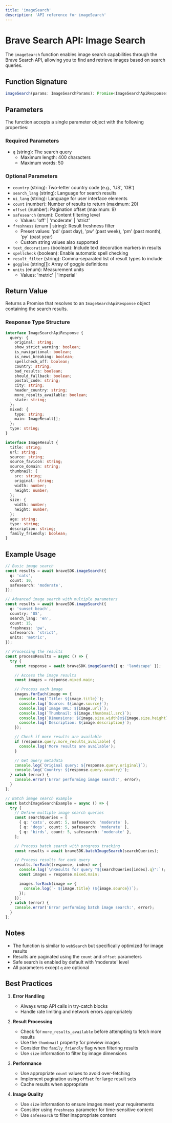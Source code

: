 ```yaml
---
title: 'imageSearch'
description: 'API reference for imageSearch'
---
```


# Brave Search API: Image Search

The `imageSearch` function enables image search capabilities through the Brave Search API, allowing you to find and retrieve images based on search queries.

## Function Signature

```typescript
imageSearch(params: ImageSearchParams): Promise<ImageSearchApiResponse>
```

## Parameters

The function accepts a single parameter object with the following properties:

### Required Parameters

- `q` (string): The search query
  - Maximum length: 400 characters
  - Maximum words: 50

### Optional Parameters

- `country` (string): Two-letter country code (e.g., 'US', 'GB')
- `search_lang` (string): Language for search results
- `ui_lang` (string): Language for user interface elements
- `count` (number): Number of results to return (maximum: 20)
- `offset` (number): Pagination offset (maximum: 9)
- `safesearch` (enum): Content filtering level
  - Values: 'off' | 'moderate' | 'strict'
- `freshness` (enum | string): Result freshness filter
  - Preset values: 'pd' (past day), 'pw' (past week), 'pm' (past month), 'py' (past year)
  - Custom string values also supported
- `text_decorations` (boolean): Include text decoration markers in results
- `spellcheck` (boolean): Enable automatic spell checking
- `result_filter` (string): Comma-separated list of result types to include
- `goggles` (string[]): Array of goggle definitions
- `units` (enum): Measurement units
  - Values: 'metric' | 'imperial'

## Return Value

Returns a Promise that resolves to an `ImageSearchApiResponse` object containing the search results.

### Response Type Structure

```typescript
interface ImageSearchApiResponse {
  query: {
    original: string;
    show_strict_warning: boolean;
    is_navigational: boolean;
    is_news_breaking: boolean;
    spellcheck_off: boolean;
    country: string;
    bad_results: boolean;
    should_fallback: boolean;
    postal_code: string;
    city: string;
    header_country: string;
    more_results_available: boolean;
    state: string;
  };
  mixed: {
    type: string;
    main: ImageResult[];
  };
  type: string;
}

interface ImageResult {
  title: string;
  url: string;
  source: string;
  source_favicon: string;
  source_domain: string;
  thumbnail: {
    src: string;
    original: string;
    width: number;
    height: number;
  };
  size: {
    width: number;
    height: number;
  };
  age: string;
  type: string;
  description: string;
  family_friendly: boolean;
}
```

## Example Usage

```typescript
// Basic image search
const results = await braveSDK.imageSearch({
  q: 'cats',
  count: 10,
  safesearch: 'moderate',
});

// Advanced image search with multiple parameters
const results = await braveSDK.imageSearch({
  q: 'sunset beach',
  country: 'US',
  search_lang: 'en',
  count: 15,
  freshness: 'pw',
  safesearch: 'strict',
  units: 'metric',
});

// Processing the results
const processResults = async () => {
  try {
    const response = await braveSDK.imageSearch({ q: 'landscape' });

    // Access the image results
    const images = response.mixed.main;

    // Process each image
    images.forEach(image => {
      console.log(`Title: ${image.title}`);
      console.log(`Source: ${image.source}`);
      console.log(`Image URL: ${image.url}`);
      console.log(`Thumbnail: ${image.thumbnail.src}`);
      console.log(`Dimensions: ${image.size.width}x${image.size.height}`);
      console.log(`Description: ${image.description}`);
    });

    // Check if more results are available
    if (response.query.more_results_available) {
      console.log('More results are available');
    }

    // Get query metadata
    console.log(`Original query: ${response.query.original}`);
    console.log(`Country: ${response.query.country}`);
  } catch (error) {
    console.error('Error performing image search:', error);
  }
};

// Batch image search example
const batchImageSearchExample = async () => {
  try {
    // Define multiple image search queries
    const searchQueries = [
      { q: 'cats', count: 5, safesearch: 'moderate' },
      { q: 'dogs', count: 5, safesearch: 'moderate' },
      { q: 'birds', count: 5, safesearch: 'moderate' },
    ];

    // Process batch search with progress tracking
    const results = await braveSDK.batchImageSearch(searchQueries);

    // Process results for each query
    results.forEach((response, index) => {
      console.log(`\nResults for query "${searchQueries[index].q}":`);
      const images = response.mixed.main;

      images.forEach(image => {
        console.log(`- ${image.title} (${image.source})`);
      });
    });
  } catch (error) {
    console.error('Error performing batch image search:', error);
  }
};
```

## Notes

- The function is similar to `webSearch` but specifically optimized for image results
- Results are paginated using the `count` and `offset` parameters
- Safe search is enabled by default with 'moderate' level
- All parameters except `q` are optional

## Best Practices

1. **Error Handling**

   - Always wrap API calls in try-catch blocks
   - Handle rate limiting and network errors appropriately

2. **Result Processing**

   - Check for `more_results_available` before attempting to fetch more results
   - Use the `thumbnail` property for preview images
   - Consider the `family_friendly` flag when filtering results
   - Use `size` information to filter by image dimensions

3. **Performance**

   - Use appropriate `count` values to avoid over-fetching
   - Implement pagination using `offset` for large result sets
   - Cache results when appropriate

4. **Image Quality**
   - Use `size` information to ensure images meet your requirements
   - Consider using `freshness` parameter for time-sensitive content
   - Use `safesearch` to filter inappropriate content
